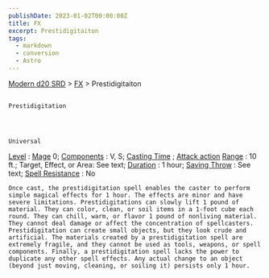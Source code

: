 ```yaml
---
publishDate: 2023-01-02T00:00:00Z
title: FX
excerpt: Prestidigitaiton
tags:
  - markdown
  - conversion
  - Astro
---
```


[Modern d20 SRD](/#modernD20) > [FX](modern-d20-srd-fx-index) > Prestidigitaiton

##

    Prestidigitation




    Universal

[Level](modern-d20-srd-fx-level)
:
[Mage](modern-d20-srd-classes-advanced-mage)
0;
[Components](modern-d20-srd-fx-components)
: V, S;
[Casting Time](modern-d20-srd-fx-casting-time)
;
[Attack action](modern-d20-srd-combat-attack-actions)
[Range](modern-d20-srd-fx-range)
: 10 ft.; Target, Effect, or Area: See text;
[Duration](modern-d20-srd-fx-duration)
: 1 hour;
[Saving Throw](modern-d20-srd-basics-saving-throws)
: See text;
[Spell Resistance](modern-d20-srd-special-abilities-spell-resistance)
: No

    Once cast, the prestidigitation spell enables the caster to perform simple magical effects for 1 hour. The effects are minor and have severe limitations. Prestidigitations can slowly lift 1 pound of material. They can color, clean, or soil items in a 1-foot cube each round. They can chill, warm, or flavor 1 pound of nonliving material. They cannot deal damage or affect the concentration of spellcasters. Prestidigitation can create small objects, but they look crude and artificial. The materials created by a prestidigitation spell are extremely fragile, and they cannot be used as tools, weapons, or spell components. Finally, a prestidigitation spell lacks the power to duplicate any other spell effects. Any actual change to an object (beyond just moving, cleaning, or soiling it) persists only 1 hour.
